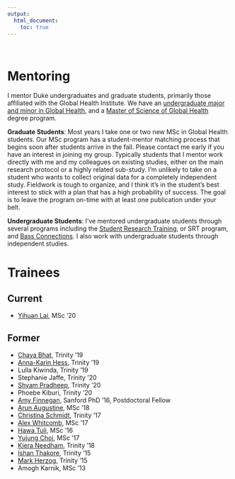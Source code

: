 ```yaml
---
output:
  html_document:
    toc: true
---
```


<br>

# Mentoring

I mentor Duke undergraduates and graduate students, primarily those affiliated with the Global Health Institute. We have an [undergraduate major and minor in Global Health](http://globalhealth.duke.edu/education-and-training/undergraduate), and a [Master of Science of Global Health](http://globalhealth.duke.edu/education-and-training/graduate/master-of-science) degree program.

<b>Graduate Students</b>: Most years I take one or two new MSc in Global Health students. Our MSc program has a student-mentor matching process that begins soon after students arrive in the fall. Please contact me early if you have an interest in joining my group. Typically students that I mentor work directly with me and my colleagues on existing studies, either on the main research protocol or a highly related sub-study. I’m unlikely to take on a student who wants to collect original data for a completely independent study. Fieldwork is tough to organize, and I think it’s in the student’s best interest to stick with a plan that has a high probability of success. The goal is to leave the program on-time with at least one publication under your belt.

<b>Undergraduate Students</b>: I've mentored undergraduate students through several programs including the [Student Research Training](http://globalhealth.duke.edu/education-and-training/undergraduate/student-research-training-program), or SRT program, and [Bass Connections](http://globalhealth.duke.edu/education-and-training/bass-connections). I also work with undergraduate students through independent studies.

# Trainees

## Current

* [Yihuan Lai](https://www.linkedin.com/in/yihuan-lai-8a7274147/), MSc '20


## Former

* [Chaya Bhat](https://www.linkedin.com/in/chaya-bhat/), Trinity '19
* [Anna-Karin Hess](https://www.linkedin.com/in/anna-karin-hess-1362989a/), Trinity '19
* Lulla Kiwinda, Trinity '19
* Stephanie Jaffe, Trinity '20
* [Shyam Pradheep](https://www.linkedin.com/in/shyam-pradheep/), Trinity '20
* Phoebe Kiburi, Trinity '20
* [Amy Finnegan](https://www.linkedin.com/in/amy-finnegan-717a7915), Sanford PhD '16, Postdoctoral Fellow
* [Arun Augustine](https://www.linkedin.com/in/aaugustine09/), MSc '18
* [Christina Schmidt](https://www.linkedin.com/in/christina-schmidt-9b7674108/), Trinity '17
* [Alex Whitcomb](https://www.linkedin.com/in/alexandra-whitcomb-547720a2/), MSc '17
* [Hawa Tuli](https://www.linkedin.com/in/hawatuli), MSc '16
* [Yujung Choi](https://www.linkedin.com/in/yujung-choi-a5749438/), MSc '17
* [Kiera Needham](https://www.linkedin.com/in/kiera-needham-b7a66b89/), Trinity '18
* [Ishan Thakore](https://www.linkedin.com/in/ishan-thakore-4053938a), Trinity '15
* [Mark Herzog](https://www.linkedin.com/in/mark-herzog-548b7988), Trinity '15
* Amogh Karnik, MSc '13